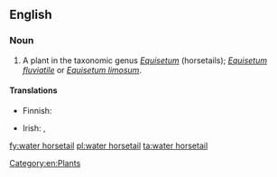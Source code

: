 ==English==

===Noun===
{{en-noun|head=[[water]] [[horsetail]]}}

# A plant in the taxonomic genus ''[[Equisetum]]'' (horsetails); ''[[Equisetum fluviatile]]'' or ''[[Equisetum limosum]]''.

====Translations====
{{trans-top|plant}}
* Finnish: {{t+|fi|järvikorte}}
{{trans-mid}}
* Irish: {{t-|ga|scuab eich uisce|f}}, {{t-|ga|eireaball capaill uisce|m}}
{{trans-bottom}}

[[Category:en:Plants]]

[[fy:water horsetail]]
[[pl:water horsetail]]
[[ta:water horsetail]]